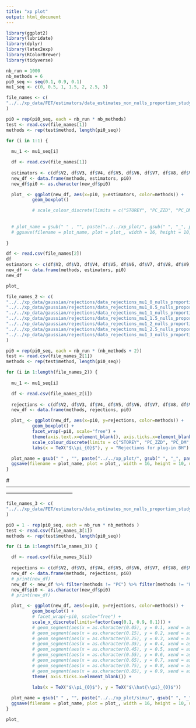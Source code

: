 ```yaml
---
title: "xp plot"
output: html_document
---
```

```r
library(ggplot2)
library(lubridate)
library(dplyr)
library(latex2exp)
library(RColorBrewer)
library(tidyverse)
```

```r
nb_run = 1000
nb_methods = 6
pi0_seq <- seq(0.1, 0.9, 0.1)
mu1_seq <- c(0, 0.5, 1, 1.5, 2, 2.5, 3)
```


```r
file_names <- c(
"../../xp_data/FET/estimators/data_estimates_non_nulls_proportion_study_2023-03-16_15:03:30.csv"
)
```

```r
pi0 = rep(pi0_seq, each = nb_run * nb_methods)
test <- read.csv(file_names[1])
methods <- rep(test$method, length(pi0_seq))
```

```r
for (i in 1:1) {
  
  mu_1 <- mu1_seq[i]

  df <- read.csv(file_names[1])
 
  estimators <- c(df$V2, df$V3, df$V4, df$V5, df$V6, df$V7, df$V8, df$V9, df$V10)  
  new_df <- data.frame(methods, estimators, pi0)
  new_df$pi0 <- as.character(new_df$pi0)

  plot_ <- ggplot(new_df, aes(x=pi0, y=estimators, color=methods)) +
          geom_boxplot() 

          # scale_colour_discrete(limits = c("STOREY", "PC_ZZD", "PC_DM", "HYB_PC_STO", "PC_QUAD", "HYB_Quad_Storey")) 
   
  
  # plot_name = gsub(" " , "", paste("../../xp_plot/", gsub(" ", "_", paste("estimation_vary_mu_1", as.character(mu_1), sep="_")), ".png"))
  # ggsave(filename = plot_name, plot = plot_, width = 16, height = 10, units = "cm")
  
}
```

```r
df <- read.csv(file_names[2])
df
estimators <- c(df$V2, df$V3, df$V4, df$V5, df$V6, df$V7, df$V8, df$V9, df$V10)  
new_df <- data.frame(methods, estimators, pi0)
new_df
```


```r
plot_
```



```r
file_names_2 <- c(
"../../xp_data/gaussian/rejections/data_rejections_mu1_0_nulls_proportion_study_2023-03-16_08:52:22.csv",
"../../xp_data/gaussian/rejections/data_rejections_mu1_0.5_nulls_proportion_study_2023-03-16_08:54:08.csv",
"../../xp_data/gaussian/rejections/data_rejections_mu1_1_nulls_proportion_study_2023-03-16_08:56:51.csv",
"../../xp_data/gaussian/rejections/data_rejections_mu1_1.5_nulls_proportion_study_2023-03-16_08:59:46.csv",
"../../xp_data/gaussian/rejections/data_rejections_mu1_2_nulls_proportion_study_2023-03-16_09:02:37.csv",
"../../xp_data/gaussian/rejections/data_rejections_mu1_2.5_nulls_proportion_study_2023-03-16_09:05:25.csv",
"../../xp_data/gaussian/rejections/data_rejections_mu1_3_nulls_proportion_study_2023-03-16_09:08:11.csv"
)
```


```r
pi0 = rep(pi0_seq, each = nb_run * (nb_methods + 2))
test <- read.csv(file_names_2[1])
methods <- rep(test$method, length(pi0_seq))

```


```r
for (i in 1:length(file_names_2)) {
  
  mu_1 <- mu1_seq[i]

  df <- read.csv(file_names_2[i])
 
  rejections <- c(df$V2, df$V3, df$V4, df$V5, df$V6, df$V7, df$V8, df$V9, df$V10, df$V11)  
  new_df <- data.frame(methods, rejections, pi0)

  plot_ <- ggplot(new_df, aes(x=pi0, y=rejections, color=methods)) +
          geom_boxplot() +
          facet_wrap(~pi0, scale="free") +
          theme(axis.text.x=element_blank(), axis.ticks.x=element_blank()) +
          scale_colour_discrete(limits = c("STOREY", "PC_ZZD", "PC_DM", "HYB_PC_STO", "PC_QUAD", "HYB_Quad_Storey")) +
          labs(x = TeX("$\\pi_{0}$"), y = "Rejections for plug-in BH")

  plot_name = gsub(" " , "", paste("../../xp_plot/", gsub(" ", "_", paste("rejections_vary_mu_1", as.character(mu_1), sep="_")), ".png"))
  ggsave(filename = plot_name, plot = plot_, width = 16, height = 10, units = "cm")
}
```

#---------------------------------------------------------------------------------------------------------------------------------------------------

```r
file_names_3 <- c(
"../../xp_data/FET/estimators/data_estimates_non_nulls_proportion_study_2023-03-16_15:03:30.csv"
)
```

```r
pi0 = 1 - rep(pi0_seq, each = nb_run * nb_methods )
test <- read.csv(file_names_3[1])
methods <- rep(test$method, length(pi0_seq))

```

```r
for (i in 1:length(file_names_3)) {

  df <- read.csv(file_names_3[i])
 
  rejections <- c(df$V2, df$V3, df$V4, df$V5, df$V6, df$V7, df$V8, df$V9, df$V10, df$V11)  
  new_df <- data.frame(methods, rejections, pi0)
  # print(new_df)
  new_df <- new_df %>% filter(methods != "PC") %>% filter(methods != "PC_midp") %>% filter(methods != "STOREY_RANDOM") %>% filter(methods != "PC_RANDOM")
  new_df$pi0 <- as.character(new_df$pi0)
  # print(new_df)

  plot_ <- ggplot(new_df, aes(x=pi0, y=rejections, color=methods)) +
          geom_boxplot() +
          # facet_wrap(~pi0, scale="free") +
          scale_x_discrete(limits=factor(seq(0.1, 0.9, 0.1))) +
          # geom_segment(aes(x = as.character(0.05), y = 0.1, xend = as.character(0.15), yend = 0.1), color = "black", size = 0.8) +
          # geom_segment(aes(x = as.character(0.15), y = 0.2, xend = as.character(0.25), yend = 0.2), color = "black", size = 0.8) +
          # geom_segment(aes(x = as.character(0.25), y = 0.3, xend = as.character(0.35), yend = 0.3), color = "black", size = 0.8) +
          # geom_segment(aes(x = as.character(0.35), y = 0.4, xend = as.character(0.45), yend = 0.4), color = "black", size = 0.8) +
          # geom_segment(aes(x = as.character(0.45), y = 0.5, xend = as.character(0.55), yend = 0.5), color = "black", size = 0.8) +
          # geom_segment(aes(x = as.character(0.55), y = 0.6, xend = as.character(0.65), yend = 0.6), color = "black", size = 0.8) +
          # geom_segment(aes(x = as.character(0.65), y = 0.7, xend = as.character(0.75), yend = 0.7), color = "black", size = 0.8) +
          # geom_segment(aes(x = as.character(0.75), y = 0.8, xend = as.character(0.85), yend = 0.8), color = "black", size = 0.8) +
          # geom_segment(aes(x = as.character(0.85), y = 0.9, xend = as.character(0.95), yend = 0.9), color = "black", size = 0.8) +
          theme( axis.ticks.x=element_blank()) +
          
          labs(x = TeX("$\\pi_{0}$"), y = TeX("$\\hat{\\pi}_{0}$"))

  plot_name = gsub(" " , "", paste("../../xp_plot/simu/", gsub(" ", "_", paste("estimators_on_FET",  now(), sep="_")), ".png"))
  ggsave(filename = plot_name, plot = plot_, width = 16, height = 10, units = "cm")
}
```

```r
plot_
```

